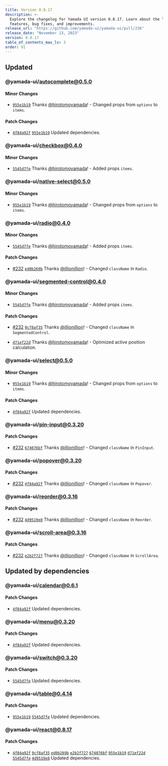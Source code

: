 ```yaml
---
title: Version 0.8.17
description: >-
  Explore the changelog for Yamada UI version 0.8.17. Learn about the latest
  features, bug fixes, and improvements.
release_url: "https://github.com/yamada-ui/yamada-ui/pull/236"
release_date: "November 13, 2023"
version: 0.8.17
table_of_contents_max_lv: 3
order: 91
---
```


## Updated

### @yamada-ui/autocomplete@0.5.0

#### Minor Changes

- [`955e1b19`](https://github.com/hirotomoyamada/yamada-ui/commit/955e1b19f847f29f8e05b14e048a8fee2277e902) Thanks [@hirotomoyamada](https://github.com/hirotomoyamada)! - Changed props from `options` to `items`.

#### Patch Changes

- [`4f84a92f`](https://github.com/hirotomoyamada/yamada-ui/commit/4f84a92f35ae9502681cad22aaf042acf5cef8f1) [`955e1b19`](https://github.com/hirotomoyamada/yamada-ui/commit/955e1b19f847f29f8e05b14e048a8fee2277e902) Updated dependencies.

### @yamada-ui/checkbox@0.4.0

#### Minor Changes

- [`5545d7fe`](https://github.com/hirotomoyamada/yamada-ui/commit/5545d7febbe0860108961b29a3a9da316692a7c3) Thanks [@hirotomoyamada](https://github.com/hirotomoyamada)! - Added props `items`.

### @yamada-ui/native-select@0.5.0

#### Minor Changes

- [`955e1b19`](https://github.com/hirotomoyamada/yamada-ui/commit/955e1b19f847f29f8e05b14e048a8fee2277e902) Thanks [@hirotomoyamada](https://github.com/hirotomoyamada)! - Changed props from `options` to `items`.

### @yamada-ui/radio@0.4.0

#### Minor Changes

- [`5545d7fe`](https://github.com/hirotomoyamada/yamada-ui/commit/5545d7febbe0860108961b29a3a9da316692a7c3) Thanks [@hirotomoyamada](https://github.com/hirotomoyamada)! - Added props `items`.

#### Patch Changes

- [#232](https://github.com/hirotomoyamada/yamada-ui/pull/232) [`ed0b269b`](https://github.com/hirotomoyamada/yamada-ui/commit/ed0b269ba91fa6760e0e12b89643adc6965647e6) Thanks [@illionillion](https://github.com/illionillion)! - Changed `className` in `Radio`.

### @yamada-ui/segmented-control@0.4.0

#### Minor Changes

- [`5545d7fe`](https://github.com/hirotomoyamada/yamada-ui/commit/5545d7febbe0860108961b29a3a9da316692a7c3) Thanks [@hirotomoyamada](https://github.com/hirotomoyamada)! - Added props `items`.

#### Patch Changes

- [#232](https://github.com/hirotomoyamada/yamada-ui/pull/232) [`9cf8af35`](https://github.com/hirotomoyamada/yamada-ui/commit/9cf8af353caed8a6d155b05612ec55fc292b691c) Thanks [@illionillion](https://github.com/illionillion)! - Changed `className` in `SegmentedControl`.

- [`d71ef22d`](https://github.com/hirotomoyamada/yamada-ui/commit/d71ef22dce20bea041276526a08c58d3f806055a) Thanks [@hirotomoyamada](https://github.com/hirotomoyamada)! - Optimized active position calculation.

### @yamada-ui/select@0.5.0

#### Minor Changes

- [`955e1b19`](https://github.com/hirotomoyamada/yamada-ui/commit/955e1b19f847f29f8e05b14e048a8fee2277e902) Thanks [@hirotomoyamada](https://github.com/hirotomoyamada)! - Changed props from `options` to `items`.

#### Patch Changes

- [`4f84a92f`](https://github.com/hirotomoyamada/yamada-ui/commit/4f84a92f35ae9502681cad22aaf042acf5cef8f1) Updated dependencies.

### @yamada-ui/pin-input@0.3.20

#### Patch Changes

- [#232](https://github.com/hirotomoyamada/yamada-ui/pull/232) [`674076bf`](https://github.com/hirotomoyamada/yamada-ui/commit/674076bf1a255ed8d0e2ade8019a1290886fc06d) Thanks [@illionillion](https://github.com/illionillion)! - Changed `className` in `PinInput`.

### @yamada-ui/popover@0.3.20

#### Patch Changes

- [#232](https://github.com/hirotomoyamada/yamada-ui/pull/232) [`4f84a92f`](https://github.com/hirotomoyamada/yamada-ui/commit/4f84a92f35ae9502681cad22aaf042acf5cef8f1) Thanks [@illionillion](https://github.com/illionillion)! - Changed `className` in `Popover`.

### @yamada-ui/reorder@0.3.16

#### Patch Changes

- [#232](https://github.com/hirotomoyamada/yamada-ui/pull/232) [`4d9519e8`](https://github.com/hirotomoyamada/yamada-ui/commit/4d9519e800146132ce3b1064656db11a5ad7bda8) Thanks [@illionillion](https://github.com/illionillion)! - Changed `className` in `Reorder`.

### @yamada-ui/scroll-area@0.3.16

#### Patch Changes

- [#232](https://github.com/hirotomoyamada/yamada-ui/pull/232) [`e2b2f727`](https://github.com/hirotomoyamada/yamada-ui/commit/e2b2f7273d1b6ae0718b8ea72554f2847a6192ae) Thanks [@illionillion](https://github.com/illionillion)! - Changed `className` in `ScrollArea`.

## Updated by dependencies

### @yamada-ui/calendar@0.6.1

#### Patch Changes

- [`4f84a92f`](https://github.com/hirotomoyamada/yamada-ui/commit/4f84a92f35ae9502681cad22aaf042acf5cef8f1) Updated dependencies.

### @yamada-ui/menu@0.3.20

#### Patch Changes

- [`4f84a92f`](https://github.com/hirotomoyamada/yamada-ui/commit/4f84a92f35ae9502681cad22aaf042acf5cef8f1) Updated dependencies.

### @yamada-ui/switch@0.3.20

#### Patch Changes

- [`5545d7fe`](https://github.com/hirotomoyamada/yamada-ui/commit/5545d7febbe0860108961b29a3a9da316692a7c3) Updated dependencies.

### @yamada-ui/table@0.4.14

#### Patch Changes

- [`955e1b19`](https://github.com/hirotomoyamada/yamada-ui/commit/955e1b19f847f29f8e05b14e048a8fee2277e902) [`5545d7fe`](https://github.com/hirotomoyamada/yamada-ui/commit/5545d7febbe0860108961b29a3a9da316692a7c3) Updated dependencies.

### @yamada-ui/react@0.8.17

#### Patch Changes

- [`4f84a92f`](https://github.com/hirotomoyamada/yamada-ui/commit/4f84a92f35ae9502681cad22aaf042acf5cef8f1) [`9cf8af35`](https://github.com/hirotomoyamada/yamada-ui/commit/9cf8af353caed8a6d155b05612ec55fc292b691c) [`ed0b269b`](https://github.com/hirotomoyamada/yamada-ui/commit/ed0b269ba91fa6760e0e12b89643adc6965647e6) [`e2b2f727`](https://github.com/hirotomoyamada/yamada-ui/commit/e2b2f7273d1b6ae0718b8ea72554f2847a6192ae) [`674076bf`](https://github.com/hirotomoyamada/yamada-ui/commit/674076bf1a255ed8d0e2ade8019a1290886fc06d) [`955e1b19`](https://github.com/hirotomoyamada/yamada-ui/commit/955e1b19f847f29f8e05b14e048a8fee2277e902) [`d71ef22d`](https://github.com/hirotomoyamada/yamada-ui/commit/d71ef22dce20bea041276526a08c58d3f806055a) [`5545d7fe`](https://github.com/hirotomoyamada/yamada-ui/commit/5545d7febbe0860108961b29a3a9da316692a7c3) [`4d9519e8`](https://github.com/hirotomoyamada/yamada-ui/commit/4d9519e800146132ce3b1064656db11a5ad7bda8) Updated dependencies.
